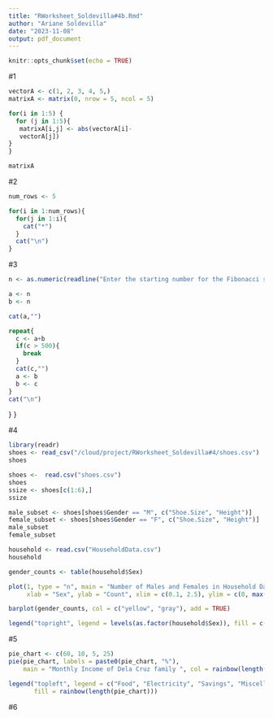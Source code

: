 ```yaml
---
title: "RWorksheet_Soldevilla#4b.Rmd"
author: "Ariane Soldevilla"
date: "2023-11-08"
output: pdf_document
---
```


```r
knitr::opts_chunk$set(echo = TRUE)
```

#1
```r
vectorA <- c(1, 2, 3, 4, 5,)
matrixA <- matrix(0, nrow = 5, ncol = 5)

for(i in 1:5) {
  for (j in 1:5){
   matrixA[i,j] <- abs(vectorA[i]-
   vectorA[j])
}
}

matrixA
```

#2
```r
num_rows <- 5

for(i in 1:num_rows){
  for(j in 1:i){
    cat("*")
  }
  cat("\n")
}
```

#3
```r
n <- as.numeric(readline("Enter the starting number for the Fibonacci sequence:"))

a <- n
b <- n

cat(a,"")

repeat{
  c <- a+b
  if(c > 500){
    break
  }
  cat(c,"")
  a <- b
  b <- c
}
cat("\n")
```
  }
}

#4
``` r
library(readr)
shoes <- read_csv("/cloud/project/RWorksheet_Soldevilla#4/shoes.csv")
shoes
```

``` r
shoes <-  read.csv("shoes.csv")
shoes
ssize <- shoes[c(1:6),]
ssize
```

``` r
male_subset <- shoes[shoes$Gender == "M", c("Shoe.Size", "Height")]
female_subset <- shoes[shoes$Gender == "F", c("Shoe.Size", "Height")]
male_subset
female_subset
```


```r
household <- read.csv("HouseholdData.csv")
household

gender_counts <- table(household$Sex)

plot(1, type = "n", main = "Number of Males and Females in Household Data",
     xlab = "Sex", ylab = "Count", xlim = c(0.1, 2.5), ylim = c(0, max(gender_counts)))

barplot(gender_counts, col = c("yellow", "gray"), add = TRUE)

legend("topright", legend = levels(as.factor(household$Sex)), fill = c("yellow", "gray"))
```

#5

```r
pie_chart <- c(60, 10, 5, 25)
pie(pie_chart, labels = paste0(pie_chart, "%"),
    main = "Monthly Income of Dela Cruz family ", col = rainbow(length(pie_chart)))

legend("topleft", legend = c("Food", "Electricity", "Savings", "Miscellaneous"),
       fill = rainbow(length(pie_chart)))
```

#6
```r

```